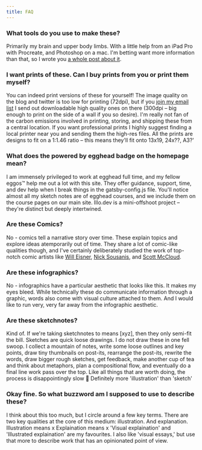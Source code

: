 ```yaml
---
title: FAQ
---
```


### What tools do you use to make these?
Primarily my brain and upper body limbs. With a little help from an iPad Pro with Procreate, and Photoshop on a mac. I'm betting want more information than that, so I wrote you [a whole post about it](#).

### I want prints of these. Can I buy prints from you or print them myself?
You can indeed print versions of these for yourself! The image quality on the blog and twitter is too low for printing (72dpi), but if you [join my email list](#) I send out downloadable high quality ones on there (300dpi – big enough to print on the side of a wall if you so desire). I'm really not fan of the carbon emissions involved in printing, storing, and shipping these from a central location. If you want professional prints I highly suggest finding a local printer near you and sending them the high-res files. All the prints are designs to fit on a 1:1.46 ratio – this means they'll fit onto 13x19, 24x??, A3?'

### What does the powered by egghead badge on the homepage mean?
I am immensely privileged to work at egghead full time, and my fellow eggos™️ help me out a lot with this site. They offer guidance, support, time, and dev help when I break things in the gatsby-config.js file. You'll notice almost all my sketch notes are of egghead courses, and we include them on the course pages on our main site. Illo.dev is a mini-offshoot project – they're distinct but deeply intertwined.

### Are these Comics?
No - comics tell a narrative story over time. These explain topics and explore ideas atemporarily out of time. They share a lot of comic-like qualities though, and I've certainly deliberately studied the work of top-notch comic artists like [Will Eisner](), [Nick Sousanis](), and [Scott McCloud]().

### Are these infographics?
No - infographics have a particular aesthetic that looks like this. It makes my eyes bleed. While technically these do communicate information through a graphic, words also come with visual culture attached to them. And I would like to run very, very far away from the infographic aesthetic.

### Are these sketchnotes?
Kind of. If we're taking sketchnotes to means [xyz], then they only semi-fit the bill. Sketches are quick loose drawings. I do not draw these in one fell swoop. I collect a mountain of notes, write some loose outlines and key points, draw tiny thumbnails on post-its, rearrange the post-its, rewrite the words, draw bigger rough sketches, get feedback, make another cup of tea and think about metaphors, plan a compositional flow, and eventually do a final line work pass over the top. Like all things that are worth doing, the process is disappointingly slow 🙂 Definitely more 'illustration' than 'sketch'

### Okay fine. So what buzzword am I supposed to use to describe these?
I think about this too much, but I circle around a few key terms. There are two key qualities at the core of this medium: illustration. And explanation. Illustration means x Explaination means x 'Visual explaination' and 'Illustrated explaination' are my favourites. I also like 'visual essays,' but use that more to describe work that has an opinionated point of view.